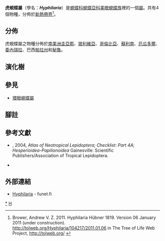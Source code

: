 {{NoteTA|G1=Butterfly}}
{{Automatic Taxobox
| taxon = Hyphilaria
| fossil_range = {{fossilrange|26|0|earliest=33}}<small>從古近紀[[漸新世|漸新世]]至今<ref name=e2015>Espeland, M., Hall, J. P., DeVries, P. J., Lees, D. C., Cornwall, M., Hsu, Y. F., ... & Salzman, S. 2015. Ancient Neotropical origin and recent recolonisation: Phylogeny, biogeography and diversification of the Riodinidae (Lepidoptera: Papilionoidea). Molecular phylogenetics and evolution, 93, 296-306. {{en}}</ref></small>
| image = Hyphilaria thasus (Riodinidae) (18287740479).jpg
| image_width = 300px
| image_caption = [[彩瑰蜆蝶|彩瑰蜆蝶]]<br />''Hyphilaria thasus''
| authority = Hübner, [1819]
| type_species = [[虎蜆蝶|虎蜆蝶]]<br />''Hyphilaria nicia''
| type_species_authority = Hübner, [1819]
| subdivision_ranks = 物種
| subdivision = 
* [[花虎蜆蝶|花虎蜆蝶]] ''Hyphilaria anthias''
* [[虎蜆蝶|虎蜆蝶]] ''Hyphilaria nicia''
* [[黃虎蜆蝶|黃虎蜆蝶]] ''Hyphilaria parthenis''
**<small>= 巴利虎蜆蝶 ''H. barissus''</small>
* [[彩瑰蜆蝶|彩瑰蜆蝶]] ''Hyphilaria thasus''
**<small>指名亞種 = 博伊虎蜆蝶 ''H. boyi''</small>
| synonyms =
}}

'''虎蜆蝶屬'''（學名：'''''Hyphilaria'''''）是[[蜆蝶科|蜆蝶科]][[蜆蝶亞科|蜆蝶亞科]][[美眼蜆蝶族|美眼蜆蝶族]]裡的一個[[屬|屬]]。共有4個物種，分佈於[[新熱帶界|新熱帶界]]<ref>Brower, Andrew V. Z. 2011. Hyphilaria Hübner 1819. Version 06 January 2011 (under construction). http://tolweb.org/Hyphilaria/104217/2011.01.06 {{Wayback|url=http://tolweb.org/Hyphilaria/104217/2011.01.06 |date=20191201002218 }} in The Tree of Life Web Project, http://tolweb.org/ {{Wayback|url=http://tolweb.org/ |date=20110515100516 }} {{en}}</ref>。

== 分佈 ==
虎蜆蝶屬之物種分佈於[[南美洲|南美洲]][[圭亞那|圭亞那]]、[[玻利維亞|玻利維亞]]、[[哥倫比亞|哥倫比亞]]、[[蘇利南|蘇利南]]、[[厄瓜多爾|厄瓜多爾]]、[[委內瑞拉|委內瑞拉]]、巴西[[帕拉州|帕拉州]]和[[秘魯|秘魯]]。

== 演化樹 ==
{{clade
|label1='''虎蜆蝶屬'''
|1={{clade
|1=[[彩瑰蜆蝶|彩瑰蜆蝶]] ''Hyphilaria thasus''
|2={{clade
|1=[[黃虎蜆蝶|黃虎蜆蝶]] ''Hyphilaria parthenis''
|2={{clade
|1=[[虎蜆蝶|虎蜆蝶]] ''Hyphilaria nicia''
|2=[[花虎蜆蝶|花虎蜆蝶]] ''Hyphilaria anthias''}}
}}}}}}

== 參見 ==
* [[環眼蜆蝶屬|環眼蜆蝶屬]]

== 腳註 ==
<references/>

== 參考文獻 ==
{{Commons category|Hyphilaria}}
{{Wikispecies|Hyphilaria}}
* {{aut|Lamas, G.}}, 2004, ''Atlas of Neotropical Lepidoptera; Checklist: Part 4A; Hesperioidea-Papilionoidea'' Gainesville: Scientific Publishers/Association of Tropical Lepidoptera.
* {{Cite book | author = 寿建新, 周尧, 李宇飞 | title = 世界蝴蝶分類名錄 | location = 中國 | publisher = 陝西科學技術出版社 | date = 2006-04-01 | ISBN = 9787536936768}}

== 外部連結 ==
* [http://ftp.funet.fi/pub/sci/bio/life/insecta/lepidoptera/ditrysia/papilionoidea/riodinidae/hyphilaria/ Hyphilaria] - funet.fi

{{蜆蝶亞科}}
{{Taxonbar|from=Q1767224}}

[[Category:虎蜆蝶屬|*]]
[[Category:美眼蜆蝶族|H]]